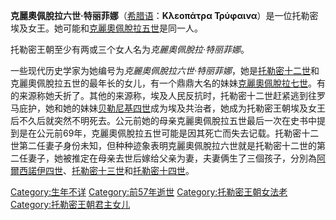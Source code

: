 {{Expand|time=2014-01-24T09:42:12+00:00}}
{{otheruses|other=其他同名女性|克麗奧佩脫拉}}
{{noteTA
|T= zh-hans:克利奥帕特拉六世; zh-cn:克娄巴特拉六世; zh-hk:克莉奧佩特拉六世; zh-mo:克莉奧佩特拉六世;  zh-hant:克麗奧佩脫拉六世;
|1= zh-hans:克利奥帕特拉六世; zh-cn:克娄巴特拉六世; zh-hk:克莉奧佩特拉六世; zh-mo:克莉奧佩特拉六世; zh-hant:克麗奧佩脫拉六世;
|2= zh-hans:克利奥帕特拉; zh-cn:克娄巴特拉; zh-hk:克莉奧佩特拉; zh-mo:克莉奧佩特拉; zh-hant:克麗奧佩脫拉;
}}
{{Infobox royalty
| name            = 克麗奧佩脫拉六世
| title           = 
| image           =
| imgw            = 
| caption         = 
| reign           = 
| predecessor     = 
| successor       = 
| full name       = 克麗奧佩脫拉六世·特丽菲娜
| spouse          = [[托勒密十二世|托勒密十二世]]
| issue           = [[阿尔西诺伊四世|阿尔西诺伊四世]]<br />[[托勒密十三世|托勒密十三世]]<br />[[托勒密十四世|托勒密十四世]]
| royal house     = [[托勒密王朝|托勒密王朝]]
| father          = [[托勒密十二世|托勒密十二世]]
| mother          = [[克麗奧佩脫拉五世|克麗奧佩脫拉五世]]
| birth_date   = 
| birth_place  = 
| death_date   = 前57年
| death_place  = 
| place of burial =
|}}

'''克麗奧佩脫拉六世·特丽菲娜'''（[[希腊语|希腊语]]：'''Κλεοπάτρα Τρύφαινα'''）是一位托勒密埃及女王。她可能和[[克麗奧佩脫拉五世|克麗奧佩脫拉五世]]是同一人。

托勒密王朝至少有两或三个女人名为''克麗奧佩脫拉·特丽菲娜''。

一些现代历史学家为她编号为''克麗奧佩脫拉六世·特丽菲娜''，她是[[托勒密十二世|托勒密十二世]]和克麗奧佩脫拉五世的最年长的女儿，有一个鼎鼎大名的妹妹[[克麗奧佩脫拉七世|克麗奧佩脫拉七世]]。有的来源称她夭折了。其他的来源称，埃及人民反抗时，托勒密十二世赶紧逃到往罗马庇护，她和她的妹妹[[贝勒尼基四世|贝勒尼基四世]]成为埃及共治者，她成为托勒密王朝埃及女王后不久后就突然不明死去。公元前她的母亲克麗奧佩脫拉五世最后一次在史书中提到是在公元前69年，克麗奧佩脫拉五世可能是因其死亡而失去记载。托勒密十二世第二任妻子身份未知，但种种迹象表明克麗奧佩脫拉六世就是托勒密十二世的第二任妻子，她被推定在母亲去世后嫁给父亲为妻，夫妻俩生了三個孩子，分別為[[阿爾西諾伊四世|阿爾西諾伊四世]]、[[托勒密十三世|托勒密十三世]]和[[托勒密十四世|托勒密十四世]]。

{{commonscat|Cleopatra VI}}
{{希臘化時代統治者}}
[[Category:生年不详|Category:生年不详]]
[[Category:前57年逝世|Category:前57年逝世]]
[[Category:托勒密王朝女法老|Category:托勒密王朝女法老]]
[[Category:托勒密王朝君主女儿|Category:托勒密王朝君主女儿]]